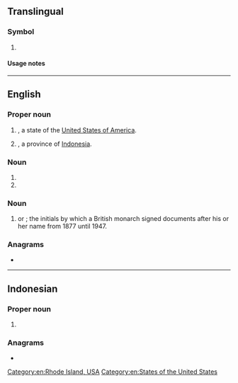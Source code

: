 {{also|Appendix:Variations of "ri"}}
==Translingual==

===Symbol===
{{mul-symbol}}

# {{ISO 3166|1|2|inr=1|Indonesia}}
#: {{syn|mul|ID|qq1=for general use}}

====Usage notes====
{{ISO 3166/inr|1949=1|{{w|Indonesia}}|ID}}

----

==English==

===Proper noun===
{{head|en|proper noun}}

# {{initialism of|en|[[Rhode Island]]|nodot=1}}, a state of the [[United States of America]].
# {{abbreviation of|en|Riau|nodot=1}}, a province of [[Indonesia]].

===Noun===
{{en-noun|~}}

# {{initialism of|en|[[radioisotope]]}}
# {{initialism of|en|[[radio]] [[interference]]}}

===Noun===
{{head|en|noun}}

# {{lb|en|monarchy}} {{l|la|[[rex]] [[imperator]]||king-emperor}} or {{l|la|[[regina]] [[imperatrix]]||queen-empress}}; the initials by which a British monarch signed documents after his or her name from 1877 until 1947.

===Anagrams===
* {{anagrams|en|a=ir|IR|Ir.|ir-}}

[[Category:en:Rhode Island, USA]]
[[Category:en:States of the United States]]

----

==Indonesian==

===Proper noun===
{{id-proper noun}}

# {{acronym of|id|{{l|id|republik|Republik}} {{l|id|Indonesia}}}}

===Anagrams===
* {{anagrams|id|Ir.}}
